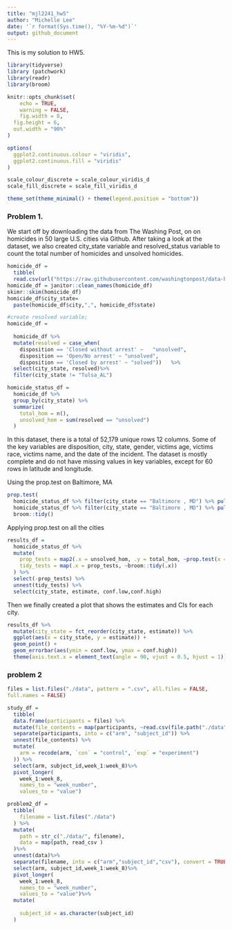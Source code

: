 ```yaml
---
title: "mjl2241_hw5"
author: "Michelle Lee"
date: '`r format(Sys.time(), "%Y-%m-%d")`'
output: github_document
---
```

This is my solution to HW5. 

```r
library(tidyverse)
library (patchwork)
library(readr)
library(broom)

knitr::opts_chunk$set(
	echo = TRUE,
	warning = FALSE,
	fig.width = 8, 
  fig.height = 6,
  out.width = "90%"
)

options(
  ggplot2.continuous.colour = "viridis",
  ggplot2.continuous.fill = "viridis"
)

scale_colour_discrete = scale_colour_viridis_d
scale_fill_discrete = scale_fill_viridis_d

theme_set(theme_minimal() + theme(legend.position = "bottom"))
```
### Problem 1.

We start off by downloading the data from The Washing Post, on on homicides in 50 large U.S. cities via Github. After taking a look at the dataset, we also created city_state variable and resolved_status variable to count the total number of homicides and unsolved homicides. 
```r
homicide_df =
  tibble(
  read.csv(url("https://raw.githubusercontent.com/washingtonpost/data-homicides/master/homicide-data.csv")))
homicide_df = janitor::clean_names(homicide_df)
skimr::skim(homicide_df)
homicide_df$city_state= 
  paste(homicide_df$city,",", homicide_df$state)

#create resolved variable;
homicide_df = 
  
  homicide_df %>%
  mutate(resolved = case_when(
    disposition == 'Closed without arrest' ~   "unsolved",
    disposition == 'Open/No arrest' ~ "unsolved",
    disposition == 'Closed by arrest' ~ "solved"))   %>%
  select(city_state, resolved)%>%
  filter(city_state != "Tulsa_AL")

homicide_status_df = 
  homicide_df %>%
  group_by(city_state) %>%
  summarize(
    total_hom = n(),
    unsolved_hom = sum(resolved == "unsolved")
  )
```
In this dataset, there is a total of 52,179 unique rows 12 columns. Some of the key variables are disposition, city, state, gender, victims age, victims race, victims name, and the date of the incident. The dataset is mostly complete and do not have missing values in key variables, except for 60 rows in latitude and longitude. 

Using the prop.test on Baltimore, MA
``` r
prop.test(
  homicide_status_df %>% filter(city_state == "Baltimore , MD") %>% pull(unsolved_hom), 
  homicide_status_df %>% filter(city_state == "Baltimore , MD") %>% pull(total_hom)) %>% 
  broom::tidy()
```
Applying prop.test on all the cities

``` r
results_df = 
  homicide_status_df %>% 
  mutate(
    prop_tests = map2(.x = unsolved_hom, .y = total_hom, ~prop.test(x = .x, n = .y)),
    tidy_tests = map(.x = prop_tests, ~broom::tidy(.x))
  ) %>% 
  select(-prop_tests) %>% 
  unnest(tidy_tests) %>% 
  select(city_state, estimate, conf.low,conf.high)
```
Then we finally created a plot that shows the estimates and CIs for each city.

``` r
results_df %>% 
  mutate(city_state = fct_reorder(city_state, estimate)) %>% 
  ggplot(aes(x = city_state, y = estimate)) +
  geom_point() + 
  geom_errorbar(aes(ymin = conf.low, ymax = conf.high))
  theme(axis.text.x = element_text(angle = 90, vjust = 0.5, hjust = 1))
```

### problem 2

``` r
files = list.files("./data", pattern = ".csv", all.files = FALSE, 
full.names = FALSE)

study_df =
  tibble(
  data.frame(participants = files) %>% 
  mutate(file_contents = map(participants, ~read.csv(file.path("./data", .)))) %>% 
  separate(participants, into = c("arm", "subject_id")) %>% 
  unnest(file_contents) %>% 
  mutate(
    arm = recode(arm, `con` = "control", `exp` = "experiment")
  )) %>%
  select(arm, subject_id,week_1:week_8)%>%
  pivot_longer(
    week_1:week_8,
    names_to = "week_number",
    values_to = "value")
```

```r
problem2_df = 
  tibble(
    filename = list.files("./data")
  ) %>% 
  mutate(
    path = str_c("./data/", filename),
    data = map(path, read_csv )
  )%>%
  unnest(data)%>%
  separate(filename, into = c("arm","subject_id","csv"), convert = TRUE )%>%
  select(arm, subject_id,week_1:week_8)%>%
  pivot_longer(
    week_1:week_8,
    names_to = "week_number",
    values_to = "value")%>%
  mutate(
    
    subject_id = as.character(subject_id)
  )
```
